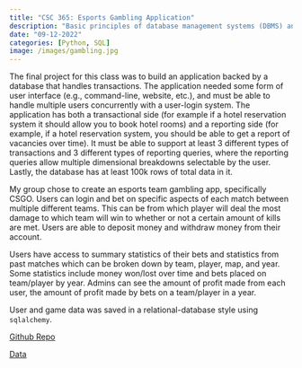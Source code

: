 ```yaml
---
title: "CSC 365: Esports Gambling Application"
description: "Basic principles of database management systems (DBMS) and of DBMS application development. DBMS objectives, systems architecture, database models with emphasis on Entity-Relationship and Relational models, data definition and manipulation languages, the Structured Query Language (SQL), database design, application development tools."
date: "09-12-2022"
categories: [Python, SQL]
image: /images/gambling.jpg
---
```


The final project for this class was to build an application backed by a 
database that handles transactions. The application needed some form of user 
interface (e.g., command-line, website, etc.), and must be able to handle 
multiple users concurrently with a user-login system. The application has both a 
transactional side (for example if a hotel reservation system it should allow
you to book hotel rooms) and a reporting side (for example, if a hotel 
reservation system, you should be able to get a report of vacancies over time). 
It must be able to support at least 3 different types of transactions and 3 
different types of reporting queries, where the reporting queries allow multiple
dimensional breakdowns selectable by the user. Lastly, the database has at least 
100k rows of total data in it. 

My group chose to create an esports team gambling app, specifically CSGO. Users 
can login and bet on specific aspects of each match between multiple different 
teams. This can be from which player will deal the most damage to which team 
will win to whether or not a certain amount of kills are met. Users are able 
to deposit money and withdraw money from their account.

Users have access to summary statistics of their bets and statistics from past 
matches which can be broken down by team, player, map, and year. Some statistics 
include money won/lost over time and bets placed on team/player by year. Admins 
can see the amount of profit made from each user, the amount of profit made by 
bets on a team/player in a year.

User and game data was saved in a relational-database style using `sqlalchemy`.

[Github Repo](https://github.com/Wander03/Intro-to-Database-Systems){target="_blank"}

[Data](https://www.kaggle.com/datasets/mateusdmachado/csgo-professional-matches?select=players.csv){target="_blank"}
